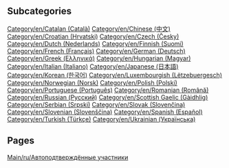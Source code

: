 
== Subcategories ==
[[Category/en/Catalan (Català)]]
[[Category/en/Chinese (中文)]]
[[Category/en/Croatian (Hrvatski)]]
[[Category/en/Czech (Česky)]]
[[Category/en/Dutch (Nederlands)]]
[[Category/en/Finnish (Suomi)]]
[[Category/en/French (Français)]]
[[Category/en/German (Deutsch)]]
[[Category/en/Greek (Ελληνικά)]]
[[Category/en/Hungarian (Magyar)]]
[[Category/en/Italian (Italiano)]]
[[Category/en/Japanese (日本語)]]
[[Category/en/Korean (한국어)]]
[[Category/en/Luxembourgish (Lëtzebuergesch)]]
[[Category/en/Norwegian (Norsk)]]
[[Category/en/Polish (Polski)]]
[[Category/en/Portuguese (Português)]]
[[Category/en/Romanian (Română)]]
[[Category/en/Russian (Русский)]]
[[Category/en/Scottish Gaelic (Gàidhlig)]]
[[Category/en/Serbian (Srpski)]]
[[Category/en/Slovak (Slovenčina)]]
[[Category/en/Slovenian (Slovenščina)]]
[[Category/en/Spanish (Español)]]
[[Category/en/Turkish (Türkçe)]]
[[Category/en/Ukrainian (Українська)]]

== Pages ==
[[Main/ru/Автоподтверждённые участники]]
